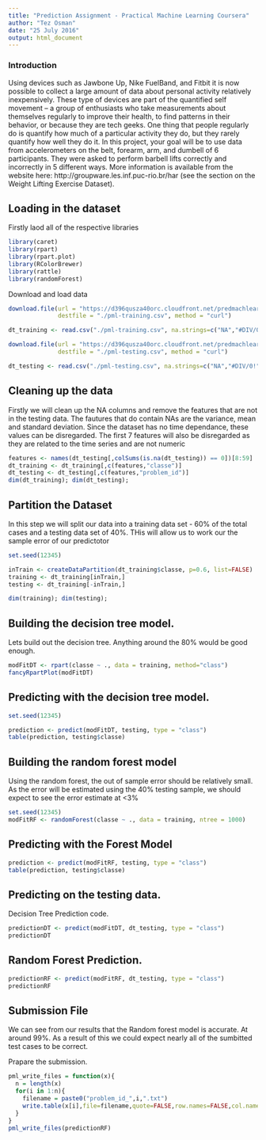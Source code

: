 ```yaml
---
title: "Prediction Assignment - Practical Machine Learning Coursera"
author: "Tez Osman"
date: "25 July 2016"
output: html_document
---
```


### Introduction

Using devices such as Jawbone Up, Nike FuelBand, and Fitbit it is now possible to collect a large amount of data about personal activity relatively inexpensively. These type of devices are part of the quantified self movement – a group of enthusiasts who take measurements about themselves regularly to improve their health, to find patterns in their behavior, or because they are tech geeks. One thing that people regularly do is quantify how much of a particular activity they do, but they rarely quantify how well they do it. In this project, your goal will be to use data from accelerometers on the belt, forearm, arm, and dumbell of 6 participants. They were asked to perform barbell lifts correctly and incorrectly in 5 different ways. More information is available from the website here: http://groupware.les.inf.puc-rio.br/har (see the section on the Weight Lifting Exercise Dataset).

##  Loading in the dataset

Firstly laod all of the respective libraries

```r
library(caret)
library(rpart)
library(rpart.plot)
library(RColorBrewer)
library(rattle)
library(randomForest)

```


Download and load data

```r
download.file(url = "https://d396qusza40orc.cloudfront.net/predmachlearn/pml-training.csv", 
              destfile = "./pml-training.csv", method = "curl")

dt_training <- read.csv("./pml-training.csv", na.strings=c("NA","#DIV/0!",""))

download.file(url = "https://d396qusza40orc.cloudfront.net/predmachlearn/pml-testing.csv", 
              destfile = "./pml-testing.csv", method = "curl")

dt_testing <- read.csv("./pml-testing.csv", na.strings=c("NA","#DIV/0!",""))

```

## Cleaning up the data

Firstly we will clean up the NA columns and remove the features that are not in the testing data.  The fautures that do contain NAs are the variance, mean and standard deviation.  Since the dataset has no time dependance, these values can be disregarded.  The first 7 features will also be disregarded as they are related to the time series and are not numeric

```r

features <- names(dt_testing[,colSums(is.na(dt_testing)) == 0])[8:59]
dt_training <- dt_training[,c(features,"classe")]
dt_testing <- dt_testing[,c(features,"problem_id")]
dim(dt_training); dim(dt_testing);

```

## Partition the Dataset

In this step we will split our data into a training data set - 60% of the total cases and a testing data set of 40%.  THis will allow us to work our the sample error of our predictotor

```r
set.seed(12345)

inTrain <- createDataPartition(dt_training$classe, p=0.6, list=FALSE)
training <- dt_training[inTrain,]
testing <- dt_training[-inTrain,]

dim(training); dim(testing);

```

## Building the decision tree model.

Lets build out the decision tree.  Anything around the 80% would be good enough.

```r
modFitDT <- rpart(classe ~ ., data = training, method="class")
fancyRpartPlot(modFitDT)

```

## Predicting with the decision tree model.

```r
set.seed(12345)

prediction <- predict(modFitDT, testing, type = "class")
table(prediction, testing$classe)

```

## Building the random forest model

Using the random forest, the out of sample error should be relatively small.  As the error will be estimated using the 40% testing sample, we should expect to see the error estimate at <3%

```r
set.seed(12345)
modFitRF <- randomForest(classe ~ ., data = training, ntree = 1000)

```
## Predicting with the Forest Model

```r
prediction <- predict(modFitRF, testing, type = "class")
table(prediction, testing$classe)

```

## Predicting on the testing data.

Decision Tree Prediction code.

```r
predictionDT <- predict(modFitDT, dt_testing, type = "class")
predictionDT
```

## Random Forest Prediction.

```r
predictionRF <- predict(modFitRF, dt_testing, type = "class")
predictionRF
```

## Submission File
We can see from our results that the Random forest model is accurate.  At around 99%.  As a result of this we could expect nearly all of the sumbitted test cases to be correct.

Prapare the submission.

```r
pml_write_files = function(x){
  n = length(x)
  for(i in 1:n){
    filename = paste0("problem_id_",i,".txt")
    write.table(x[i],file=filename,quote=FALSE,row.names=FALSE,col.names=FALSE)
  }
}
pml_write_files(predictionRF)
```








